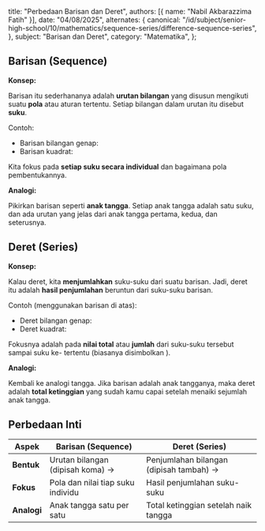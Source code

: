   title: "Perbedaan Barisan dan Deret",
  authors: [{ name: "Nabil Akbarazzima Fatih" }],
  date: "04/08/2025",
  alternates: {
    canonical:
      "/id/subject/senior-high-school/10/mathematics/sequence-series/difference-sequence-series",
  },
  subject: "Barisan dan Deret",
  category: "Matematika",
};

## Barisan (Sequence)

**Konsep:**

Barisan itu sederhananya adalah **urutan bilangan** yang disusun mengikuti suatu **pola** atau aturan tertentu. Setiap bilangan dalam urutan itu disebut **suku**.

Contoh:

- Barisan bilangan genap: <InlineMath math="2, 4, 6, 8, \dots" />
- Barisan kuadrat: <InlineMath math="1, 4, 9, 16, \dots" />

Kita fokus pada **setiap suku secara individual** dan bagaimana pola pembentukannya.

**Analogi:**

Pikirkan barisan seperti **anak tangga**. Setiap anak tangga adalah satu suku, dan ada urutan yang jelas dari anak tangga pertama, kedua, dan seterusnya.

## Deret (Series)

**Konsep:**

Kalau deret, kita **menjumlahkan** suku-suku dari suatu barisan. Jadi, deret itu adalah **hasil penjumlahan** beruntun dari suku-suku barisan.

Contoh (menggunakan barisan di atas):

- Deret bilangan genap: <InlineMath math="2 + 4 + 6 + 8 + \dots" />
- Deret kuadrat: <InlineMath math="1 + 4 + 9 + 16 + \dots" />

Fokusnya adalah pada **nilai total** atau **jumlah** dari suku-suku tersebut sampai suku ke-<InlineMath math="n" /> tertentu (biasanya disimbolkan <InlineMath math="S_n" />).

**Analogi:**

Kembali ke analogi tangga. Jika barisan adalah anak tangganya, maka deret adalah **total ketinggian** yang sudah kamu capai setelah menaiki sejumlah anak tangga.

## Perbedaan Inti

| Aspek       | Barisan (Sequence)                                                           | Deret (Series)                                                                         |
| ----------- | ---------------------------------------------------------------------------- | -------------------------------------------------------------------------------------- |
| **Bentuk**  | Urutan bilangan (dipisah koma) -> <InlineMath math="U_1, U_2, U_3, \dots" /> | Penjumlahan bilangan (dipisah tambah) -> <InlineMath math="U_1 + U_2 + U_3 + \dots" /> |
| **Fokus**   | Pola dan nilai tiap suku individu                                            | Hasil penjumlahan suku-suku                                                            |
| **Analogi** | Anak tangga satu per satu                                                    | Total ketinggian setelah naik tangga                                                   |
